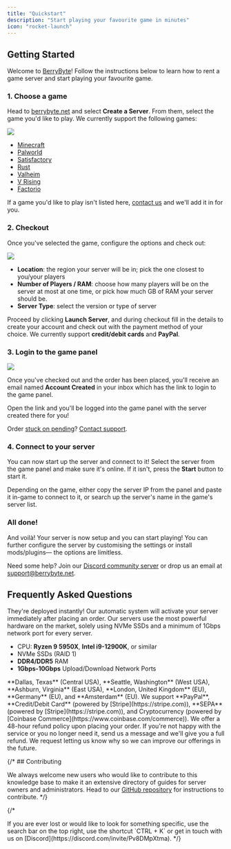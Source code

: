 ---
title: "Quickstart"
description: "Start playing your favourite game in minutes"
icon: "rocket-launch"
---

## Getting Started

Welcome to [BerryByte](https://berrybyte.net/about)! Follow the instructions below to learn how to rent a game server and start playing your favourite game.

### 1. Choose a game

Head to [berrybyte.net](https://berrybyte.net) and select **Create a Server**. From them, select the game you'd like to play. We currently support the following games:

<Frame>
  <img src="/images/site-games.png" />
</Frame>

- [Minecraft](https://berrybyte.net/minecraft-server-hosting)
- [Palworld](https://berrybyte.net/palworld-server-hosting)
- [Satisfactory](https://berrybyte.net/satisfactory-server-hosting)
- [Rust](https://berrybyte.net/rust-server-hosting)
- [Valheim](https://berrybyte.net/valheim-server-hosting)
- [V Rising](https://berrybyte.net/vrising-server-hosting)
- [Factorio](https://berrybyte.net/factorio-server-hosting)

If a game you'd like to play isn't listed here, [contact us](https://berrybyte.net/contact) and we'll add it in for you.

### 2. Checkout

Once you've selected the game, configure the options and check out:

<Frame>
  <img src="/images/site-palworld-options.png" />
</Frame>

- **Location**: the region your server will be in; pick the one closest to you/your players
- **Number of Players / RAM**: choose how many players will be on the server at most at one time, or pick how much GB of RAM your server should be.
- **Server Type**: select the version or type of server

Proceed by clicking **Launch Server**, and during checkout fill in the details to create your account and check out with the payment method of your choice. We currently support **credit/debit cards** and **PayPal**.

### 3. Login to the game panel

<Frame>
  <img src="/images/panel-server-list.png" />
</Frame>

Once you've checked out and the order has been placed, you'll receive an email named **Account Created** in your inbox which has the link to login to the game panel.

Open the link and you'll be logged into the game panel with the server created there for you!

Order [stuck on pending](./help/server-pending)? [Contact support](https://berrybyte.net/contact).

### 4. Connect to your server

You can now start up the server and connect to it! Select the server from the game panel and make sure it's online. If it isn't, press the **Start** button to start it.

Depending on the game, either copy the server IP from the panel and paste it in-game to connect to it, or search up the server's name in the game's server list.

### All done!
And voilà! Your server is now setup and you can start playing! You can further configure the server by customising the settings or install mods/plugins— the options are limitless. 

Need some help? Join our [Discord community server](https://discord.com/invite/Pv8DMpXtma) or drop us an email at support@berrybyte.net.

## Frequently Asked Questions

<AccordionGroup>

<Accordion title="How long does setup take?">
They're deployed instantly! Our automatic system will activate your server immediately after placing an order.
</Accordion>

<Accordion title="What hardware do you use?">
Our servers use the most powerful hardware on the market, solely using NVMe SSDs and a minimum of 1Gbps network port for every server.

- CPU: **Ryzen 9 5950X**, **Intel i9-12900K**, or similar
- NVMe SSDs (RAID 1)
- **DDR4/DDR5** RAM
- **1Gbps-10Gbps** Upload/Download Network Ports
</Accordion>

<Accordion title="What locations do you offer?">
**Dallas, Texas** (Central USA), **Seattle, Washington** (West USA), **Ashburn, Virginia** (East USA), **London, United Kingdom** (EU), **Germany** (EU), and **Amsterdam** (EU).
</Accordion>

<Accordion title="What payment methods do you accept?">
We support **PayPal**, **Credit/Debit Card** (powered by [Stripe](https://stripe.com)), **SEPA** (powered by [Stripe](https://stripe.com)), and Cryptocurrency (powered by [Coinbase Commerce](https://www.coinbase.com/commerce)).
</Accordion>

<Accordion title="What's your refund policy?">
We offer a 48-hour refund policy upon placing your order. If you're not happy with the service or you no longer need it, send us a message and we'll give you a full refund. We request letting us know why so we can improve our offerings in the future.
</Accordion>

</AccordionGroup>

{/* ## Contributing

We always welcome new users who would like to contribute to this knowledge base
to make it an extensive directory of guides for server owners and
administrators. Head to our [GitHub repository](https://github.com/berrybyte-net/docs#contributing)
for instructions to contribute. */}

{/* <br />

<Tip>
  If you are ever lost or would like to look for something specific, use the
  search bar on the top right, use the shortcut `CTRL + K` or get in touch with us on
  [Discord](https://discord.com/invite/Pv8DMpXtma).
</Tip> */}
